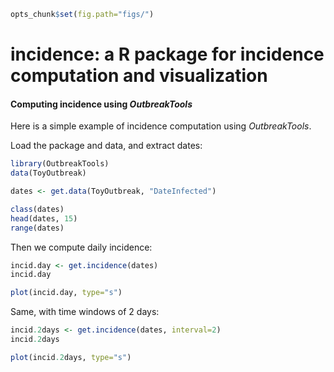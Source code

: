 ```r
opts_chunk$set(fig.path="figs/")
```



# incidence: a R package for incidence computation and visualization

#### Computing incidence using *OutbreakTools*

Here is a simple example of incidence computation using *OutbreakTools*.

Load the package and data, and extract dates:
```r
library(OutbreakTools)
data(ToyOutbreak)

dates <- get.data(ToyOutbreak, "DateInfected")

class(dates)
head(dates, 15)
range(dates)
```

Then we compute daily incidence:
```r
incid.day <- get.incidence(dates)
incid.day

plot(incid.day, type="s")
```

Same, with time windows of 2 days:
```r
incid.2days <- get.incidence(dates, interval=2)
incid.2days

plot(incid.2days, type="s")
```


